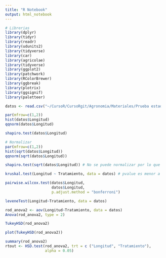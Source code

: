```yaml
---
title: "R Notebook"
output: html_notebook
---
```


```r
# Librerias
library(dplyr)
library(tidyr) 
library(readr) 
library(udunits2)
library(tidyverse)
library(car)
library(agricolae)
library(tidyverse)
library(ggplot2)
library(patchwork)
library(RColorBrewer)
library(ggbreak)
library(plotrix)
library(ggsignif)
library(paletteer)

datos <- read.csv("~/CursoR/CursoRgit/Agronomia/Materiales/Prueba estadistico.csv")
```

```r
par(mfrow=c(1,2))
hist(datos$Longitud)
qqnorm(datos$Longitud)

shapiro.test(datos$Longitud)

# Normalizar
par(mfrow=c(1,2))
hist(sqrt(datos$Longitud))
qqnorm(sqrt(datos$Longitud))

shapiro.test(sqrt(datos$Longitud)) # No se puede normalizar por lo que se debe analizar con un test no parametrico

kruskal.test(Longitud ~ Tratamiento, data = datos) # pvalue es menor a 0.05 por lo que si existen diferencias significativas entre los tratamientos

pairwise.wilcox.test(datos$Longitud,
                     datos$Longitud,
                     p.adjust.method = "bonferroni")

leveneTest(Longitud~Tratamiento, data = datos)

rod_anova2 <- aov(Longitud~Tratamiento, data = datos)
Anova(rod_anova2, type = 2)

TukeyHSD(rod_anova2) 

plot(TukeyHSD(rod_anova2))

summary(rod_anova2)
rtout <- HSD.test(rod_anova2, trt = c ("Longitud", "Tratamiento"),
                  alpha = 0.05)
```